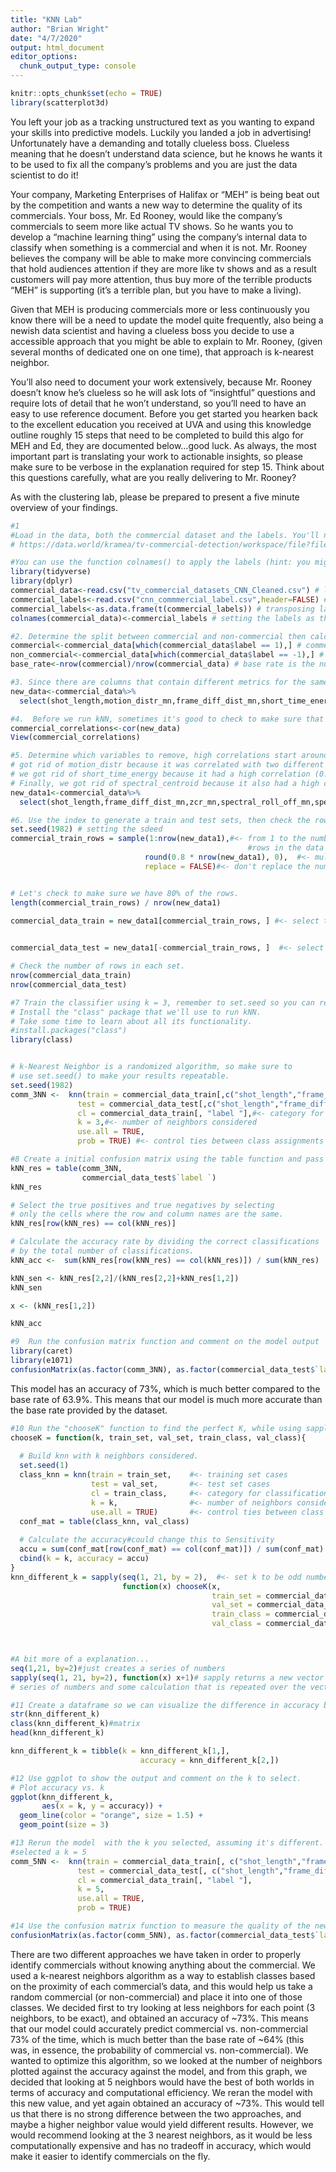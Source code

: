 ```yaml
---
title: "KNN Lab"
author: "Brian Wright"
date: "4/7/2020"
output: html_document
editor_options: 
  chunk_output_type: console
---
```


```r
knitr::opts_chunk$set(echo = TRUE)
library(scatterplot3d)
```

You left your job as a tracking unstructured text as you wanting to expand your skills into predictive models.  Luckily you landed a job in advertising! Unfortunately have a demanding and totally clueless boss. Clueless meaning that he doesn't understand data science, but he knows he wants it to be used to fix all the company's problems and you are just the data scientist to do it! 

Your company, Marketing Enterprises of Halifax or "MEH" is being beat out by the competition and wants a new way to determine the quality of its commercials. Your boss, Mr. Ed Rooney, would like the company's commercials to seem more like actual TV shows. So he wants you to develop a "machine learning thing" using the company’s internal data to classify when something is a commercial and when it is not. Mr. Rooney believes the company will be able to make more convincing commercials that hold audiences attention if they are more like tv shows and as a result customers will pay more attention, thus buy more of the terrible products "MEH" is supporting (it's a terrible plan, but you have to make a living). 

Given that MEH is producing commercials more or less continuously you know there will be a need to update the model quite frequently, also being a newish data scientist and having a clueless boss you decide to use a accessible approach that you might be able to explain to Mr. Rooney, (given several months of dedicated one on one time), that approach is k-nearest neighbor. 

You'll also need to document your work extensively, because Mr. Rooney doesn't know he's clueless so he will ask lots of "insightful" questions and require lots of detail that he won't understand, so you'll need to have an easy to use reference document. Before you get started you hearken back to the excellent education you received at UVA and using this knowledge outline roughly 15 steps that need to be completed to build this algo for MEH and Ed, they are documented below...good luck. As always, the most important part is translating your work to actionable insights, so please make sure to be verbose in the explanation required for step 15. Think about this questions carefully, what are you really delivering to Mr. Rooney? 

As with the clustering lab, please be prepared to present a five minute overview of your findings. 
 

```r
#1
#Load in the data, both the commercial dataset and the labels. You'll need to the place the labels on the columns. The dataset "tv_commercialsets-CNN_Cleaned.csv",  is data collected about the features of commercials on CNN. We can try to predict what segments of video are commercials based on their audio and video components. More information on the datasets can be found data.world:
# https://data.world/kramea/tv-commercial-detection/workspace/file?filename=tv_commercial_datasets%2FBBC_Cleaned.csv

#You can use the function colnames() to apply the labels (hint: you might need to reshape the labels to make this work)
library(tidyverse)
library(dplyr)
commercial_data<-read.csv("tv_commercial_datasets_CNN_Cleaned.csv") # load in data
commercial_labels<-read.csv("cnn_commmercial_label.csv",header=FALSE) # load in lables
commercial_labels<-as.data.frame(t(commercial_labels)) # transposing labels
colnames(commercial_data)<-commercial_labels # setting the labels as the names of the columns in the dataset


```

```r
#2. Determine the split between commercial and non-commercial then calculate the base rate, assume 1 is the commercial label and -1 is the non-commercial label
commercial<-commercial_data[which(commercial_data$label == 1),] # commercials have a label of 1
non_commercial<-commercial_data[which(commercial_data$label == -1),] # non commercials have a label of -1
base_rate<-nrow(commercial)/nrow(commercial_data) # base rate is the number of commercials over all the data points (almost the probability of a commercial)
```

```r
#3. Since there are columns that contain different metrics for the same variable (i.e. any column that ends in 'mn' is the mean of that variable, while any column that ends in 'var' is the variance of that variable), we don't need to keep both, drop all the columns that include var
new_data<-commercial_data%>%
  select(shot_length,motion_distr_mn,frame_diff_dist_mn,short_time_energy_mn,zcr_mn,spectral_centroid_mn,spectral_roll_off_mn,spectral_flux_mn,fundamental_freq_mn,motion_dist_mn,`label `)
```

```r
#4.  Before we run kNN, sometimes it's good to check to make sure that our variables are not highly correlated. Use the cor() function on 'your_dataframe', label it 'commercial_correlations', and view the data, because remember kNN doesn't work well in high dimensions. 
commercial_correlations<-cor(new_data)
View(commercial_correlations)

```

```r
#5. Determine which variables to remove, high correlations start around .7 or below -.7 I would especially remove variables that appear to be correlated with more than one variable. List your rationale here:
# got rid of motion_distr because it was correlated with two different variables
# we got rid of short_time_energy because it had a high correlation (0.82) with spectral flux
# Finally, we got rid of spectral_centroid because it also had a high correlation (0.8) with spectral_roll_off
new_data1<-commercial_data%>%
  select(shot_length,frame_diff_dist_mn,zcr_mn,spectral_roll_off_mn,spectral_flux_mn,fundamental_freq_mn,motion_dist_mn,`label `)

```

```r
#6. Use the index to generate a train and test sets, then check the row counts to be safe. 
set.seed(1982) # setting the sdeed
commercial_train_rows = sample(1:nrow(new_data1),#<- from 1 to the number of 
                                                     #rows in the data set
                              round(0.8 * nrow(new_data1), 0),  #<- multiply the number of rows by 0.8 and round the decimals
                              replace = FALSE)#<- don't replace the numbers


# Let's check to make sure we have 80% of the rows. 
length(commercial_train_rows) / nrow(new_data1)

commercial_data_train = new_data1[commercial_train_rows, ] #<- select the rows identified in the bank_data_train_rows data

                                                    
commercial_data_test = new_data1[-commercial_train_rows, ]  #<- select the rows that weren't identified in the bank_data_train_rows data

# Check the number of rows in each set.
nrow(commercial_data_train)
nrow(commercial_data_test)

```

```r
#7 Train the classifier using k = 3, remember to set.seed so you can repeat the output and to use the labels as a vector for the class (not a index of the dataframe)
# Install the "class" package that we'll use to run kNN.
# Take some time to learn about all its functionality.
#install.packages("class") 
library(class)


# k-Nearest Neighbor is a randomized algorithm, so make sure to
# use set.seed() to make your results repeatable.
set.seed(1982)
comm_3NN <-  knn(train = commercial_data_train[,c("shot_length","frame_diff_dist_mn","zcr_mn","spectral_roll_off_mn","spectral_flux_mn","fundamental_freq_mn","motion_dist_mn")],#<- training set cases
               test = commercial_data_test[,c("shot_length","frame_diff_dist_mn","zcr_mn","spectral_roll_off_mn","spectral_flux_mn","fundamental_freq_mn","motion_dist_mn")],    #<- test set cases
               cl = commercial_data_train[, "label "],#<- category for true classification
               k = 3,#<- number of neighbors considered
               use.all = TRUE,
               prob = TRUE) #<- control ties between class assignments If true, all distances equal to the kth largest are included
```


```r
#8 Create a initial confusion matrix using the table function and pass it to a object. (xx <- your confusion matrix)
kNN_res = table(comm_3NN,
                commercial_data_test$`label `)
kNN_res

# Select the true positives and true negatives by selecting
# only the cells where the row and column names are the same.
kNN_res[row(kNN_res) == col(kNN_res)]

# Calculate the accuracy rate by dividing the correct classifications
# by the total number of classifications.
kNN_acc <-  sum(kNN_res[row(kNN_res) == col(kNN_res)]) / sum(kNN_res)

kNN_sen <- kNN_res[2,2]/(kNN_res[2,2]+kNN_res[1,2])
kNN_sen

x <- (kNN_res[1,2])

kNN_acc
```

```r
#9  Run the confusion matrix function and comment on the model output
library(caret)
library(e1071)
confusionMatrix(as.factor(comm_3NN), as.factor(commercial_data_test$`label `), positive = "1", dnn=c("Prediction", "Actual"), mode = "sens_spec")
```
This model has an accuracy of 73%, which is much better compared to the base rate of 63.9%. This means that our model is much more accurate than the base rate provided by the dataset. 
```r
#10 Run the "chooseK" function to find the perfect K, while using sapply() function on chooseK() to test k from 1 to 21 (only selecting the odd numbers), and set the train_set argument to 'commercial_train', val_set to 'commercial_test', train_class to the "label"   column of 'commercial_train', and val_class to the "label" column of 'commercial_test'. Label this  "knn_diff_k_com"
chooseK = function(k, train_set, val_set, train_class, val_class){
  
  # Build knn with k neighbors considered.
  set.seed(1)
  class_knn = knn(train = train_set,    #<- training set cases
                  test = val_set,       #<- test set cases
                  cl = train_class,     #<- category for classification
                  k = k,                #<- number of neighbors considered
                  use.all = TRUE)       #<- control ties between class assignments#   If true, all distances equal to the kth largest are included
  conf_mat = table(class_knn, val_class)
  
  # Calculate the accuracy#could change this to Sensitivity 
  accu = sum(conf_mat[row(conf_mat) == col(conf_mat)]) / sum(conf_mat)                         
  cbind(k = k, accuracy = accu)
}
knn_different_k = sapply(seq(1, 21, by = 2),  #<- set k to be odd number from 1 to 21
                         function(x) chooseK(x, 
                                             train_set = commercial_data_train[, c("shot_length","frame_diff_dist_mn","zcr_mn","spectral_roll_off_mn","spectral_flux_mn","fundamental_freq_mn","motion_dist_mn")],
                                             val_set = commercial_data_test[, c("shot_length","frame_diff_dist_mn","zcr_mn","spectral_roll_off_mn","spectral_flux_mn","fundamental_freq_mn","motion_dist_mn")],
                                             train_class = commercial_data_train[, "label "],
                                             val_class = commercial_data_test[, "label "]))



#A bit more of a explanation...
seq(1,21, by=2)#just creates a series of numbers
sapply(seq(1, 21, by=2), function(x) x+1)# sapply returns a new vector using the
# series of numbers and some calculation that is repeated over the vector of numbers 
```

```r
#11 Create a dataframe so we can visualize the difference in accuracy based on K, convert the matrix to a dataframe
str(knn_different_k)
class(knn_different_k)#matrix 
head(knn_different_k)

knn_different_k = tibble(k = knn_different_k[1,],
                             accuracy = knn_different_k[2,])
```

```r
#12 Use ggplot to show the output and comment on the k to select.
# Plot accuracy vs. k
ggplot(knn_different_k,
       aes(x = k, y = accuracy)) +
  geom_line(color = "orange", size = 1.5) +
  geom_point(size = 3)
```

```r
#13 Rerun the model  with the k you selected, assuming it's different. 
#selected a k = 5
comm_5NN <-  knn(train = commercial_data_train[, c("shot_length","frame_diff_dist_mn","zcr_mn","spectral_roll_off_mn","spectral_flux_mn","fundamental_freq_mn","motion_dist_mn")],
               test = commercial_data_test[, c("shot_length","frame_diff_dist_mn","zcr_mn","spectral_roll_off_mn","spectral_flux_mn","fundamental_freq_mn","motion_dist_mn")],
               cl = commercial_data_train[, "label "],
               k = 5,
               use.all = TRUE,
               prob = TRUE)
```

```r
#14 Use the confusion matrix function to measure the quality of the new model.
confusionMatrix(as.factor(comm_5NN), as.factor(commercial_data_test$`label `), positive = "1", dnn=c("Prediction", "Actual"), mode = "sens_spec") 
```



There are two different approaches we have taken in order to properly identify commercials without knowing anything about the commercial. We used a k-nearest neighbors algorithm as a way to establish classes based on the proximity of each commercial's data, and this would help us take a random commercial (or non-commercial) and place it into one of those classes. We decided first to try looking at less neighbors for each point (3 neighbors, to be exact), and obtained an accuracy of ~73%. This means that our model could accurately predict commercial vs. non-commercial 73% of the time, which is much better than the base rate of ~64% (this was, in essence, the probability of commercial vs. non-commercial). We wanted to optimize this algorithm, so we looked at the number of neighbors plotted against the accuracy against the model, and from this graph, we decided that looking at 5 neighbors would have the best of both worlds in terms of accuracy and computational efficiency. We reran the model with this new value, and yet again obtained an accuracy of ~73%. This would tell us that there is no strong difference between the two approaches, and maybe a higher neighbor value would yield different results. However, we would recommend looking at the 3 nearest neighbors, as it would be less computationally expensive and has no tradeoff in accuracy, which would make it easier to identify commercials on the fly. 
